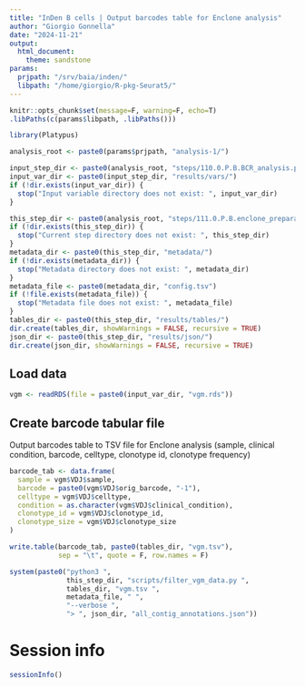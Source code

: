 ```yaml
---
title: "InDen B cells | Output barcodes table for Enclone analysis"
author: "Giorgio Gonnella"
date: "2024-11-21"
output:
  html_document:
    theme: sandstone
params:
  prjpath: "/srv/baia/inden/"
  libpath: "/home/giorgio/R-pkg-Seurat5/"
---
```


```r
knitr::opts_chunk$set(message=F, warning=F, echo=T)
.libPaths(c(params$libpath, .libPaths()))

library(Platypus)

analysis_root <- paste0(params$prjpath, "analysis-1/")

input_step_dir <- paste0(analysis_root, "steps/110.0.P.B.BCR_analysis.platypus/")
input_var_dir <- paste0(input_step_dir, "results/vars/")
if (!dir.exists(input_var_dir)) {
  stop("Input variable directory does not exist: ", input_var_dir)
}

this_step_dir <- paste0(analysis_root, "steps/111.0.P.B.enclone_preparation/")
if (!dir.exists(this_step_dir)) {
  stop("Current step directory does not exist: ", this_step_dir)
}
metadata_dir <- paste0(this_step_dir, "metadata/")
if (!dir.exists(metadata_dir)) {
  stop("Metadata directory does not exist: ", metadata_dir)
}
metadata_file <- paste0(metadata_dir, "config.tsv")
if (!file.exists(metadata_file)) {
  stop("Metadata file does not exist: ", metadata_file)
}
tables_dir <- paste0(this_step_dir, "results/tables/")
dir.create(tables_dir, showWarnings = FALSE, recursive = TRUE)
json_dir <- paste0(this_step_dir, "results/json/")
dir.create(json_dir, showWarnings = FALSE, recursive = TRUE)
```

## Load data

```r
vgm <- readRDS(file = paste0(input_var_dir, "vgm.rds"))
```

## Create barcode tabular file

Output barcodes table to TSV file for Enclone analysis
(sample, clinical condition, barcode, celltype, clonotype id,
clonotype frequency)

```r
barcode_tab <- data.frame(
  sample = vgm$VDJ$sample,
  barcode = paste0(vgm$VDJ$orig_barcode, "-1"),
  celltype = vgm$VDJ$celltype,
  condition = as.character(vgm$VDJ$clinical_condition),
  clonotype_id = vgm$VDJ$clonotype_id,
  clonotype_size = vgm$VDJ$clonotype_size
)

write.table(barcode_tab, paste0(tables_dir, "vgm.tsv"),
            sep = "\t", quote = F, row.names = F)
```

```r
system(paste0("python3 ",
              this_step_dir, "scripts/filter_vgm_data.py ",
              tables_dir, "vgm.tsv ",
              metadata_file, " ",
              "--verbose ",
              "> ", json_dir, "all_contig_annotations.json"))
```

# Session info

```r
sessionInfo()
```
